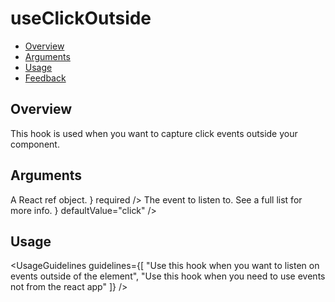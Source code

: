 
<Meta of={UseClickOutsideStories} />

# useClickOutside

- [Overview](#overview)
- [Arguments](#arguments)
- [Usage](#usage)
- [Feedback](#feedback)

## Overview

This hook is used when you want to capture click events outside your component.

<Canvas of={UseClickOutsideStories.Overview} />

## Arguments

<FunctionArguments>
  <FunctionArgument name="options" type="Object">
    <FunctionArgument
      name="ref"
      type="React.MutableRefObject"
      description={
        <>
          A React
          <Link href="https://react.dev/reference/react/useRef">ref</Link>
          object.
        </>
      }
      required
    />
    <FunctionArgument
      name="callback"
      type="(value: string) => void"
      description="Callback function to execute on outside clicks."
      required
    />
    <FunctionArgument
      name="eventName"
      type="keyof HTMLElementEventMap | string"
      description={
        <>
          The event to listen to. See
          <Link href="https://developer.mozilla.org/en-US/docs/Web/Events">a full list</Link>
          for more info.
        </>
      }
      defaultValue="click"
    />
  </FunctionArgument>
</FunctionArguments>

## Usage

<UsageGuidelines
  guidelines={[
    "Use this hook when you want to listen on events outside of the element",
    "Use this hook when you need to use events not from the react app"
  ]}
/>
